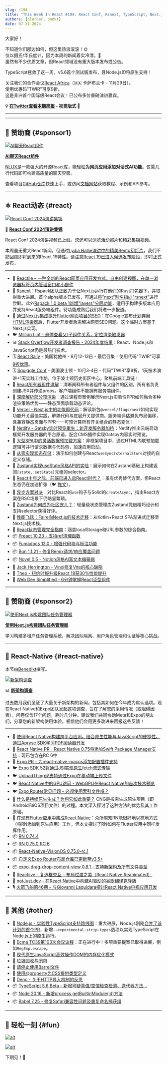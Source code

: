 ```yaml
---
slug: /194
title: "This Week In React #194: React Conf, Rsnext, TypeScript, Next.js, PPR, Owner components, Preloading, Zustand, Flutter, Preact, Fumadocs, New Arch Survey, Expo CNG, Flutter, VisionOS, Node.js..."
authors: [slorber, bndkt]
date: 07-31-2024
---
```


大家好！

不知道你们那边如何，但这里热浪滚滚！🌞\
仅以摄氏/华氏度计，因为本周的新闻着实冷清。🥶\
虽然有不少优质文章，但React领域没有重大版本发布或公告。

TypeScript拯救了这一周，v5.6首个测试版发布，且Node.js即将原生支持！

关注我们的合作会议[React Africa](https://react-africa.com/?utm_source=thisweekinreact.com)（🇲🇦 卡萨布兰卡 - 11月29日）。\
使用优惠码"TWIR"可享9折。\
这是非洲首个国际级React会议！已公布多位重磅演讲嘉宾。

<!-- truncate -->

**💡 [在Twitter查看本期简报](https://slo.im/thread) - 视觉版式 🎨**

---


<Support />

---

## 💸 赞助商 {#sponsor1}

[![AI聊天React组件](/emails/issues/194/nlux.jpg)](https://docs.nlkit.com/nlux?utm_source=twir-jl24)

**[AI聊天React组件](https://docs.nlkit.com/nlux?utm_source=twir-jl24)**

[NLUX](https://docs.nlkit.com/nlux?utm_source=twir-jl24)是一款强大的开源React库，能轻松**为网页应用添加对话式AI功能**。仅需几行代码即可构建高质量的聊天界面。

查看项目[GitHub仓库](https://github.com/nlkitai/nlux)快速上手，或访问[文档网站](https://docs.nlkit.com/nlux?utm_source=twir-jl24)获取教程、示例和API参考。

---

## ⚛️ React动态 {#react}

[![React Conf 2024演讲集锦](/emails/issues/194/reactconf.jpg)](https://conf.react.dev/talks)

🎥 **[React Conf 2024演讲集锦](https://conf.react.dev/talks)**

React Conf 2024演讲视频已上线，您还可以浏览[活动照片](https://conf.react.dev/photos)和[精彩集锦视频](https://www.youtube.com/watch?v=p6auCiVoa3c)。

本周虽无重大React新闻，但通过[Lydia Hallie演讲中的精美Bento幻灯片](https://www.youtube.com/watch?v=AJOGzVygGcY)，我们不妨回顾即将到来的React 19特性。请注意[React 19已进入候选发布阶段](https://react.dev/blog/2024/04/25/react-19)，即将正式发布。

---

- 💸 [Reactile – 一种全新的React网页应用开发方式。自由创建视图，在单一浏览器标签页内管理窗口和小部件](https://www.reactile.net/?utm_source=reactnewsletter)
- 👀 [Rsnext](https://github.com/ScriptedAlchemy/rsnext/commits/rspack)：Rspack团队正致力于让Next.js运行在他们的Rust打包器下，并取得重大进展。首个alpha版本已发布，可通过[将"next"别名指向"rsnext"](https://github.com/substancelabs/rsnext/blob/main/package.json#L11)进行尝鲜。此外[Rspack 1.0 beta 1新增"layers"分层功能](https://x.com/rspack_dev/status/1818490358319530221)，适用于构建多版本应用并支持React服务端组件。待功能成熟后我们将进一步报道。
- 👀 [通过Next.js集成提升Flutter网页项目的SEO](https://gist.github.com/lcw99/ac1738cb6d5bb032085077605f56665e)：在Google宣布[计划弃用HTML渲染器](https://github.com/flutter/flutter/issues/145954)后，Flutter开发者急需解决网页SEO问题。这个临时方案基于Next.js实现。
- 🐦 [Million Lint - 悬停查看父/子组件关系，定位渲染触发器](https://x.com/aidenybai/status/1816136004388176010)
- 📊 [Stack Overflow开发者调查报告 - 2024年度结果](https://survey.stackoverflow.co/2024/)：React、Node.js和JavaScript仍是最热门技术。
- 🗓️ [React Rally](https://reactrally.com/?utm_source=thisweekinreact) - 美国犹他州 - 8月12-13日 - 最后召集！使用代码"TWIR"可享[9折优惠](https://ti.to/react-rally/react-rally-2024/discount/TWIR)。
- 🗓️ [Squiggle Conf](https://2024.squiggleconf.com/?utm_source=thisweekinreact) - 美国波士顿 - 10月3-4日 - 代码"TWIR"享9折。1天技术演讲+1天实践工作坊，位于波士顿历史街区中心，聚焦前端工具链！
- 📜 [React所有者组件详解](https://reacttraining.com/blog/react-owner-components)：清晰阐释所有者组件与父组件的区别。所有者负责创建JSX并传递props。客户端组件不能拥有服务端组件。
- 📜 [深度解析部分预渲染](https://www.nikhilsnayak.dev/blogs/dissecting-partial-pre-rendering)：通过课程页案例展示Next.js实验性PPR如何融合多种渲染策略优势——静态页面承载动态评论。
- 📜 [Vercel - Next.js中的功能即代码](https://vercel.com/blog/flags-as-code-in-next-js)：解读新包`@vercel/flags/next`如何实现功能开关最佳实践，解耦代码与底层开关提供商。服务端评估避免布局偏移，且兼容静态页面与PPR——可预计算所有开关组合的静态变体！
- 📜 [Netlify - Gatsby实时预览重生：新开发服务器加持](https://www.netlify.com/blog/gatsby-live-preview-with-new-dev-server/)：Netlify推出云端启动框架开发服务器的平台原语，配合CMS插件实现Gatsby内容实时预览。
- 📜 [大型SPA中的灵活数据预加载方案](https://mmazzarolo.com/blog/2024-07-29-data-preloading-script/)：非框架项目中，通过HTML内联预加载逻辑可并行请求数据与代码包，加速应用启动。
- 📜 [从零实现状态存储](https://www.smallrecipesfordisaster.com/posts/local-store)：演示如何创建与React`useSyncExternalStore`对接的自定义存储。
- 📜 [Zustand实现useState风格API的实验](https://www.smallrecipesfordisaster.com/posts/dispatch-zustand)：展示如何在Zustand基础上构建返回`[state, setState]`元组的selector。
- 📜 [React十年之际，前端已进入后React时代？](https://thenewstack.io/after-a-decade-of-react-is-frontend-a-post-react-world-now/)：虽有优秀替代方案，但React生态仍在加速扩张（🐦 [推文](https://x.com/sebastienlorber/status/1818233736091271285)）。
- 📜 [异步方案对决](https://www.brenelz.com/posts/battle-of-the-asyncs/)：对比React的`use`钩子与Solid的`createAsync`，指出React方案在RSC场景下仍略显繁琐。
- 📜 [Zustand为何成为社区宠儿？](https://www.frontendundefined.com/posts/monthly/zustand-review/)：轻量级状态管理库Zustand凭借精巧设计和支持selector获得好评。
- 📜 [性能飞跃：Faire向Next.js的技术迁移](https://craft.faire.com/boosting-performance-faires-transition-to-nextjs-3967f092caaf)：从Kotlin+React SPA渐进式迁移至Next.js技术栈。
- 📜 [React状态管理完全指南](https://www.propelauth.com/post/state-management-in-react)：涵盖localStorage和URL参数的综合指南。
- 📦 [Preact 10.23 - 支持ref清理函数](https://github.com/preactjs/preact/releases/tag/10.23.0)
- 📦 [Fumadocs 13.0 - 增强代码块与标注功能](https://fumadocs.vercel.app/blog/v13)
- 📦 [Bun 1.1.21 - 修复Remix请求/响应覆盖问题](https://bun.sh/blog/bun-v1.1.21)
- 📦 [Novel 0.5 - Notion风格AI富文本编辑器](https://github.com/steven-tey/novel)
- 🎥 [Jack Herrington - Vinxi修复Vite的核心缺陷](https://www.youtube.com/watch?v=C54k7nP4OjI)
- 🎥 [Theo - 纽约时报升级React 18获30%性能提升](https://www.youtube.com/watch?v=_6kDnkeReKo)
- 🎥 [Web Dev Simplified - 6分钟掌握React泛型组件](https://www.youtube.com/watch?v=5s6dIkrv6Y4)

<SubscribeFormEmbed placement="middle" />

---

## 💸 赞助商 {#sponsor2}

[![使用Next.js构建团队任务管理器](/emails/issues/194/clerk.jpg)](https://go.clerk.com/dAmxGNo)

**[使用Next.js构建团队任务管理器](https://go.clerk.com/dAmxGNo)**

学习构建多租户任务管理系统，解决团队隔离、用户角色管理和认证等核心挑战。

---

## 📱 React-Native {#react-native}

本节由[Benedikt](https://twitter.com/bndkt)撰写。

[![新架构调查](/emails/issues/194/rn.jpg)](https://docs.google.com/forms/d/e/1FAIpQLSdrwmX0MvyjEuu6Kx9fH6FufcfftFgf_rqrGASf3hEGD7mupg/viewform)

📊 **[新架构调查](https://docs.google.com/forms/d/e/1FAIpQLSdrwmX0MvyjEuu6Kx9fH6FufcfftFgf_rqrGASf3hEGD7mupg/viewform)**

过去数月我们见证了大量关于新架构的新闻，包括其如何在今年成为默认选项。现在React Native和Expo团队发起这项调查，旨在了解您的采用情况（或阻碍因素）。问卷仅含17个问题，耗时几分钟。建议我们共同协助Meta和Expo的朋友们，分享您的新架构使用体验。相信他们会用更多改进来回报这些反馈！

---

- 💸 [使用React Native构建跨平台应用。结合原生性能与JavaScript的便捷性。通过Apryse SDK学习PDF阅读器开发](https://apryse.com/blog/mobile/react-and-react-native-pdf-viewers?utm_source=thisweekinreact&utm_medium=newsletter&utm_campaign=jul3124)
- 👀 [React Native PR - React Native 0.75将添加Swift Package Manager支持](https://github.com/facebook/react-native/pull/44627)：现已包含在RC 6中
- 👀 [Expo PR - 为react-native-macos添加配置插件支持](https://github.com/expo/expo/pull/30660)
- 🐦 [Expo SDK 52将通过JSI实现原生fetch流式传输](https://x.com/Baconbrix/status/1816145261170692397)
- 🐦 [UploadThing现支持通过Expo在移动端上传文件](https://x.com/t3dotgg/status/1818330724451098676)
- 🐦 [React Native中的GPU访问 - WebGPU在React Native的首次技术预览](https://x.com/wcandillon/status/1816758789766336624)
- 🐦 [Expo Router常见问题 - 必须使用索引文件吗？](https://x.com/kadikraman/status/1816583383423881650)
- 📜 [什么是持续原生生成？为何它如此重要？](https://expo.dev/blog/what-is-continuous-native-generation) CNG是按需生成原生项目（即Android和iOS项目文件）的过程。本文深入探讨了这种方法的优势及其工作原理。
- 📜 [在现有Flutter应用中集成React Native](https://www.callstack.com/blog/adding-react-native-to-an-existing-flutter-app)：众所周知RN能很好地以棕地方式（将RN添加到原生应用）工作，但本文探讨了RN如何在Flutter应用中同样发挥作用。
- 📦 [RN 0.74.4](https://github.com/facebook/react-native/releases/tag/v0.74.4)
- 📦 [RN 0.75.0 RC 6](https://github.com/facebook/react-native/releases/tag/v0.75.0-rc.6)
- 📦 [React-Native-VisionOS 0.75.0-rc.1](https://github.com/callstack/react-native-visionos/releases/tag/v0.75.0-rc.1-visionos)
- 📦 [自定义Expo Router布局仓库已更新至v3.5+](https://github.com/EvanBacon/expo-router-layouts-example/tree/main)
- 📦 [expo-drag-drop-content-view 0.8.1 - 支持新架构及所有文件类型](https://github.com/AlirezaHadjar/expo-drag-drop-content-view/releases/tag/v0.8.1)
- 🎥 [Reactiive - 复选框交互 - 布局过渡之美（React Native Reanimated）](https://www.youtube.com/watch?v=NPq_MFLnQrQ)
- 🎥 [notJust.dev - 在React Native中构建AI驱动的谷歌翻译克隆版](https://www.youtube.com/live/wIS27dSWpfo)
- 🎙️ [火箭飞船第46期 - 与Giovanni Laquidara探讨React Native电视应用开发](https://share.transistor.fm/s/5a9d6e44)

---

## 🔀 其他 {#other}

- 👀 [Node.js - 实验性TypeScript支持路线图](https://github.com/nodejs/loaders/issues/217)：重大进展，Node.js刚刚[合并了该计划的首个PR](https://github.com/nodejs/node/pull/53725)，新增`--experimental-strip-types`选项以实现TypeScript在Node.js上的原生运行。
- 👀 [Ecma TC39第103次会议议程](https://github.com/tc39/agendas/blob/main/2024/07.md)：正在进行中！多项重要提案已取得进展，例如`RegExp.escape`。
- 📜 [现代原生JavaScript高效操作DOM的内存优化模式](https://frontendmasters.com/blog/patterns-for-memory-efficient-dom-manipulation/)
- 📜 [垃圾回收与闭包](https://jakearchibald.com/2024/garbage-collection-and-closures/)
- 📜 [请停止使用Barrel文件](https://tkdodo.eu/blog/please-stop-using-barrel-files)
- 📜 [使用@property为CSS提供类型定义](https://moderncss.dev/providing-type-definitions-for-css-with-at-property/)
- 📜 [Deno - 关于HTTP导入机制的反思](https://deno.com/blog/http-imports)
- 📦 [TypeScript 5.6 Beta - 新增可疑真值/空值检查检测、迭代器方法...](https://devblogs.microsoft.com/typescript/announcing-typescript-5-6-beta/)
- 📦 [Node 20.16 - 新增process.getBuiltinModule(id)方法](https://nodejs.org/en/blog/release/v20.16.0)
- 📦 [Babel 7.25 - 修复Safari兼容性问题及重复命名捕获组](https://babeljs.io/blog/2024/07/26/7.25.0)

---

## 🤭 轻松一刻 {#fun}

[![alt](/emails/issues/194/meme.jpg)](https://x.com/ken_wheeler/status/1817981694320029979)

[![alt](/emails/issues/194/meme2.jpg)](https://x.com/sebastienlorber/status/1817951368939749528)

下期见！👋